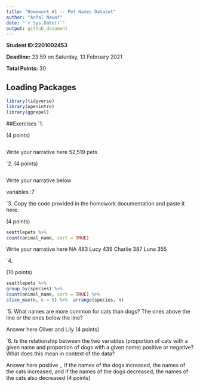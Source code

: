```yaml
---
title: "Homework #1 -- Pet Names Dataset"
author: "Anfal Nawaf"
date: "`r Sys.Date()`"
output: github_document
---
```


**Student ID:2201002453**

**Deadline:** 23:59 on Saturday, 13 February 2021

**Total Points:** 30


## Loading Packages

```r

library(tidyverse)
library(openintro)
library(ggrepel)
```


##Exercises
`1.

(4 points)
```r

```
Write your narrative here
52,519 pets

`2.
(4 points)

```r

```
Write your narrative below

variables :7

`3. Copy the code provided in the homework documentation and paste it here. 

(4 points)

```r
seattlepets %>%
count(animal_name, sort = TRUE)
```
Write your narrative here
NA      483
Lucy    439
Charlie 387
Luna    355


`4.

(10 points)

```r
seattlepets %>%
group_by(species) %>%
count(animal_name, sort = TRUE) %>%
slice_max(n, n = 5) %>%  arrange(species, n)
```

`5.  What names are more common for cats than dogs? The ones above the line or the ones below the line?

Answer here
 Oliver and Lily 
(4 points)

`6. Is the relationship between the two variables (proportion of cats with a given name and proportion of dogs with a given name) positive or negative? What does this mean in context of the data?

Answer here
positive ,, If the names of the dogs increased, the names of the cats increased, and if the names of the dogs decreased, the names of the cats also decreased
(4 points)